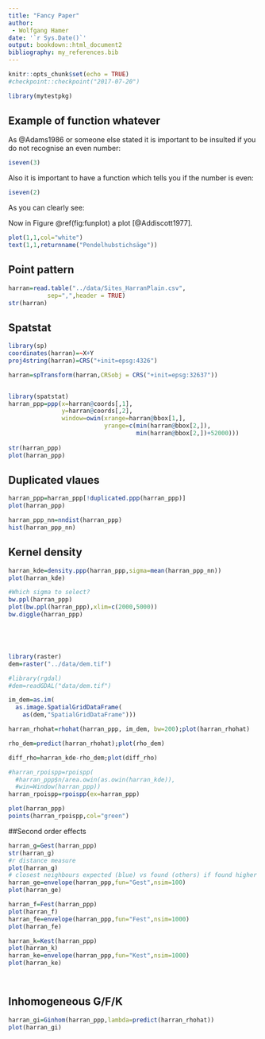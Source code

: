```yaml
---
title: "Fancy Paper"
author: 
 - Wolfgang Hamer
date: '`r Sys.Date()`'
output: bookdown::html_document2
bibliography: my_references.bib
---
```


```r
knitr::opts_chunk$set(echo = TRUE)
#checkpoint::checkpoint("2017-07-20")
```

```r
library(mytestpkg)
```

## Example of function whatever

As @Adams1986 or someone else stated it is important to be insulted if you do not recognise an even number:

```r
iseven(3)
```

Also it is important to have a function which tells you if the number is even:

```r
iseven(2)
```



As you can clearly see:

Now in Figure \@ref(fig:funplot) a plot [@Addiscott1977].

```r
plot(1,1,col="white")
text(1,1,returnname("Pendelhubstichsäge"))
```

## Point pattern

```r
harran=read.table("../data/Sites_HarranPlain.csv",
           sep=",",header = TRUE)
str(harran)

```

## Spatstat

```r
library(sp)
coordinates(harran)=~X+Y
proj4string(harran)=CRS("+init=epsg:4326")

harran=spTransform(harran,CRSobj = CRS("+init=epsg:32637"))


library(spatstat)
harran_ppp=ppp(x=harran@coords[,1],
               y=harran@coords[,2],
               window=owin(xrange=harran@bbox[1,],
                           yrange=c(min(harran@bbox[2,]),
                                    min(harran@bbox[2,])+52000)))
               
str(harran_ppp)
plot(harran_ppp)

```

## Duplicated vlaues

```r
harran_ppp=harran_ppp[!duplicated.ppp(harran_ppp)] 
plot(harran_ppp)

harran_ppp_nn=nndist(harran_ppp)
hist(harran_ppp_nn)
```

## Kernel density

```r
harran_kde=density.ppp(harran_ppp,sigma=mean(harran_ppp_nn))
plot(harran_kde)

#Which sigma to select?
bw.ppl(harran_ppp)
plot(bw.ppl(harran_ppp),xlim=c(2000,5000))
bw.diggle(harran_ppp)





library(raster)
dem=raster("../data/dem.tif")

#library(rgdal)
#dem=readGDAL("data/dem.tif")

im_dem=as.im(
  as.image.SpatialGridDataFrame(
    as(dem,"SpatialGridDataFrame")))

harran_rhohat=rhohat(harran_ppp, im_dem, bw=200);plot(harran_rhohat)

rho_dem=predict(harran_rhohat);plot(rho_dem)

diff_rho=harran_kde-rho_dem;plot(diff_rho)

#harran_rpoispp=rpoispp(
  #harran_ppp$n/area.owin(as.owin(harran_kde)), 
  #win=Window(harran_ppp))
harran_rpoispp=rpoispp(ex=harran_ppp)

plot(harran_ppp)
points(harran_rpoispp,col="green")


```

##Second order effects

```r
harran_g=Gest(harran_ppp)
str(harran_g)
#r distance measure
plot(harran_g)
# closest neighbours expected (blue) vs found (others) if found higher than expected = cluster
harran_ge=envelope(harran_ppp,fun="Gest",nsim=100)
plot(harran_ge)

harran_f=Fest(harran_ppp)
plot(harran_f)
harran_fe=envelope(harran_ppp,fun="Fest",nsim=1000)
plot(harran_fe)

harran_k=Kest(harran_ppp)
plot(harran_k)
harran_ke=envelope(harran_ppp,fun="Kest",nsim=1000)
plot(harran_ke)




```

## Inhomogeneous G/F/K

```r
harran_gi=Ginhom(harran_ppp,lambda=predict(harran_rhohat))
plot(harran_gi)
```


